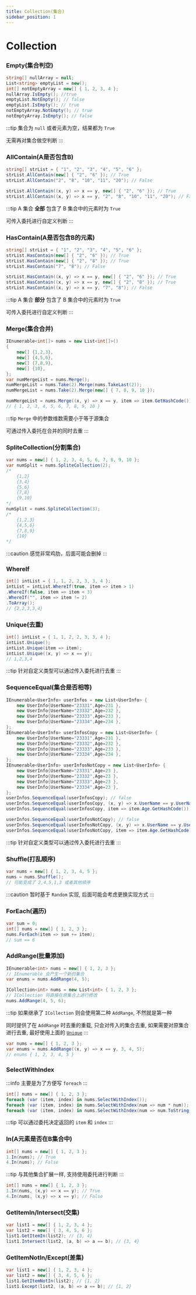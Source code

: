 ```yaml
---
title: Collection(集合)
sidebar_position: 1
---
```


# Collection

### Empty(集合判空)

```csharp
string[] nullArray = null;
List<string> emptyList = new();
int[] notEmptyArray = new[] { 1, 2, 3, 4 };
nullArray.IsEmpty(); //true
emptyList.NotEmpty(); // false
emptyList.IsEmpty(); // true
notEmptyArray.NotEmpty(); // true
notEmptyArray.IsEmpty(); // false
```

:::tip
集合为 `null` 或者元素为空，结果都为 `True`

无需再对集合做空判断
:::

### AllContain(A是否包含B)

```csharp
string[] strList = { "1", "2", "3", "4", "5", "6" };
strList.AllContain(new[] { "2", "6" }); // True
strList.AllContain("2", "8", "10", "11", "20"); // False

strList.AllContain((x, y) => x == y, new[] { "2", "6" }); // True
strList.AllContain((x, y) => x == y, "2", "8", "10", "11", "20"); // False
```

:::tip
A 集合 **全部** 包含了 B 集合中的元素时为 `True`

可传入委托进行自定义判断
:::

### HasContain(A是否包含B的元素)

```csharp
string[] strList = { "1", "2", "3", "4", "5", "6" };
strList.HasContain(new[] { "2", "6" }); // True
strList.HasContain(new[] { "2", "8" }); // True
strList.HasContain("7", "8"); // False

strList.HasContain((x, y) => x == y, new[] { "2", "6" }); // True
strList.HasContain((x, y) => x == y, new[] { "2", "8" }); // True
strList.HasContain((x, y) => x == y, "7", "8"); // False
```

:::tip
A 集合 **部分** 包含了 B 集合中的元素时为 `True`

可传入委托进行自定义判断
:::

### Merge(集合合并)

```csharp
IEnumerable<int[]> nums = new List<int[]>()
{
    new[] {1,2,3},
    new[] {4,5,6},
    new[] {7,8,9},
    new[] {10},
};
var numMergeList = nums.Merge();
numMergeList = nums.Take(2).Merge(nums.TakeLast(2));
numMergeList = nums.Take(2).Merge(new[] { 7, 8, 9, 10 });

numMergeList = nums.Merge((x, y) => x == y, item => item.GetHashCode());
// { 1, 2, 3, 4, 5, 6, 7, 8, 9, 10 }
```

:::tip
`Merge` 中的参数维数需要小于等于源集合

可通过传入委托在合并的同时去重
:::

### SpliteCollection(分割集合)

```csharp
var nums = new[] { 1, 2, 3, 4, 5, 6, 7, 8, 9, 10 };
var numSplit = nums.SpliteCollection(2);
/*
    {1,2}
    {3,4}
    {5,6}
    {7,8}
    {9,10}
*/
numSplit = nums.SpliteCollection(3);
/*
    {1,2,3}
    {4,5,6}
    {7,8,9}
    {10}
*/
```

:::caution
感觉非常鸡肋，后面可能会删掉
:::

### WhereIf

```csharp
int[] intList = { 1, 1, 2, 2, 3, 3, 4 };
intList = intList.WhereIf(true, item => item > 1)
.WhereIf(false, item => item < 3)
.WhereIf("", item => item != 2)
.ToArray();
// {2,2,3,3,4}
```

### Unique(去重)

```csharp
int[] intList = { 1, 1, 2, 2, 3, 3, 4 };
intList.Unique();
intList.Unique(item => item);
intList.Unique((x, y) => x == y);
// 1,2,3,4
```

:::tip
针对自定义类型可以通过传入委托进行去重
:::

### SequenceEqual(集合是否相等)

```csharp
IEnumerable<UserInfo> userInfos = new List<UserInfo> {
    new UserInfo{UserName="23331",Age=231 },
    new UserInfo{UserName="23332",Age=232 },
    new UserInfo{UserName="23333",Age=233 },
    new UserInfo{UserName="23334",Age=234 },
};
IEnumerable<UserInfo> userInfosCopy = new List<UserInfo> {
    new UserInfo{UserName="23331",Age=231 },
    new UserInfo{UserName="23332",Age=232 },
    new UserInfo{UserName="23333",Age=233 },
    new UserInfo{UserName="23334",Age=234 },
};
IEnumerable<UserInfo> userInfosNotCopy = new List<UserInfo> {
    new UserInfo{UserName="23331",Age=23 },
    new UserInfo{UserName="23332",Age=23 },
    new UserInfo{UserName="23333",Age=23 },
    new UserInfo{UserName="23334",Age=23 },
};
userInfos.SequenceEqual(userInfosCopy); // false
userInfos.SequenceEqual(userInfosCopy, (x, y) => x.UserName == y.UserName); // true
userInfos.SequenceEqual(userInfosCopy, item => item.Age.GetHashCode()); // true

userInfos.SequenceEqual(userInfosNotCopy); // false
userInfos.SequenceEqual(userInfosNotCopy, (x, y) => x.UserName == y.UserName); // true
userInfos.SequenceEqual(userInfosNotCopy, item => item.Age.GetHashCode()); // false
```

:::tip
针对自定义类型可以通过传入委托进行去重
:::

### Shuffle(打乱顺序)

```csharp
var nums = new[] { 1, 2, 3, 4, 5 };
nums = nums.Shuffle();
// 可能变成了 2,4,5,1,3 或者其他顺序
```

:::caution
暂时基于 `Random` 实现, 后面可能会考虑更换实现方式
:::

### ForEach(遍历)

```csharp
var sum = 0;
int[] nums = new[] { 1, 2, 3 };
nums.ForEach(item => sum += item);
// sum == 6
```

### AddRange(批量添加)

```csharp
IEnumerable<int> nums = new[] { 1, 2, 3 };
// IEnumerable 会产生一个新的集合
var enums = nums.AddRange(4, 5);

ICollection<int> nums = new List<int> { 1, 2, 3 };
// ICollection 将直接在原集合上进行修改
nums.AddRange(4, 5, 6);
```

:::tip
如果继承了 `ICollection` 则会使用第二种 `AddRange`, 不然就是第一种

同时提供了在 `AddRange` 时去重的重载, 只会对传入的集合去重, 如果需要对原集合进行去重, 最好使用上面的 [`Unique`](#unique去重)
:::

```csharp
var nums = new[] { 1, 2, 3 };
var enums = nums.AddRange((x, y) => x == y, 3, 4, 5);
// enums { 1, 2, 3, 4, 5 }
```

### SelectWithIndex

:::info
主要是为了方便写 `foreach`
:::

```csharp
int[] nums = new[] { 1, 2, 3 };
foreach (var (item, index) in nums.SelectWithIndex());
foreach (var (item, index) in nums.SelectWithIndex(num => num * num));
foreach (var (item, index) in nums.SelectWithIndex(num => num.ToString(), num => num));
```

:::tip
可以通过委托决定返回的 `item` 和 `index`
:::

### In(A元素是否在B集合中)

```csharp
int[] nums = new[] { 1, 2, 3 };
1.In(nums); // True
4.In(nums); // False
```

:::tip
与其他集合扩展一样, 支持使用委托进行判断
:::

```csharp
int[] nums = new[] { 1, 2, 3 };
1.In(nums, (x,y) => x == y); // True
4.In(nums, (x,y) => x == y); // False
```

### GetItemIn/Intersect(交集)

```csharp
var list1 = new[] { 1, 2, 3, 4 };
var list2 = new[] { 3, 4, 5, 6 };
list1.GetItemIn(list2); // {3, 4}
list1.Intersect(list2, (a, b) => a == b); // {3, 4}
```

### GetItemNotIn/Except(差集)

```csharp
var list1 = new[] { 1, 2, 3, 4 };
var list2 = new[] { 3, 4, 5, 6 };
list1.GetItemNotIn(list2); // {1, 2}
list1.Except(list2, (a, b) => a == b); // {1, 2}
```